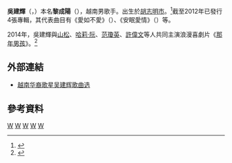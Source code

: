 {{blpsources|time=2015-02-09T09:40:59+00:00}}
{{expand|time=2015-02-09T09:40:59+00:00}}
'''吳建輝'''（{{vie|v=Ngô Kiến Huy}}，{{bd|1988年|6月29日}}）本名'''黎成陽'''（{{vie|v=Lê Thành Dương}}），越南男歌手。出生於[[胡志明市|胡志明市]]。<ref>{{Cite web |url=http://vnexpress.net/gl/van-hoa/am-nhac/2012/06/ngo-kien-huy-mung-sinh-nhat-bang-album-moi/ |title=Ngô Kiến Huy mừng sinh nhật bằng album mới - VnExpress Giải Trí |access-date=2015-02-09 |archive-url=https://web.archive.org/web/20120830193702/http://vnexpress.net/gl/van%2Dhoa/am%2Dnhac/2012/06/ngo%2Dkien%2Dhuy%2Dmung%2Dsinh%2Dnhat%2Dbang%2Dalbum%2Dmoi/ |archive-date=2012-08-30 |dead-url=yes }}</ref>截至2012年已發行4張專輯，其代表曲目有《愛如不愛》（{{vie|v=Yêu như không yêu}}）、《安眠愛情》（{{vie|v=Ngủ ngoan tình yêu}}）等。

2014年，吳建輝與[[山松_(歌手)|山松]]、[[哈莉·阮|哈莉·阮]]、[[范瓊英|范瓊英]]、[[許偉文|許偉文]]等人共同主演浪漫喜劇片《[[那年男孩|那年男孩]]》。<ref>{{Cite web |url=http://kenh14.vn/chang-trai-nam-ay-2014.html |title=CHÀNG TRAI NĂM ẤY (2014), tin tức Mới nhất 3 mỹ nhân Vpop cứ tung bài hát là khiến fan "lụi tim" - Đọc tin tuc tại Kenh14.vn |accessdate=2015-02-09 |archive-date=2020-11-26 |archive-url=https://web.archive.org/web/20201126085342/https://kenh14.vn/chang-trai-nam-ay-2014.html |dead-url=no }}</ref>

==外部連結==
*[http://www.56.com/w25/album-aid-8624025.html 越南华裔歌星吴建辉歌曲选]{{Wayback|url=http://www.56.com/w25/album-aid-8624025.html |date=20190810235647 }}

==參考資料==
{{reflist}}

[[Category:黎姓|W]]
[[Category:越南华人|W]]
[[Category:胡志明市人|W]]
[[Category:越南男歌手|W]]
[[Category:越南男演員|W]]